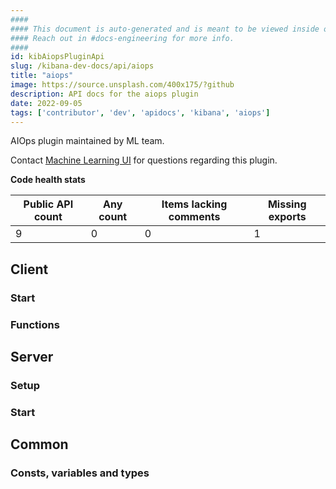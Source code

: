 ```yaml
---
####
#### This document is auto-generated and is meant to be viewed inside our experimental, new docs system.
#### Reach out in #docs-engineering for more info.
####
id: kibAiopsPluginApi
slug: /kibana-dev-docs/api/aiops
title: "aiops"
image: https://source.unsplash.com/400x175/?github
description: API docs for the aiops plugin
date: 2022-09-05
tags: ['contributor', 'dev', 'apidocs', 'kibana', 'aiops']
---
```


AIOps plugin maintained by ML team.

Contact [Machine Learning UI](https://github.com/orgs/elastic/teams/ml-ui) for questions regarding this plugin.

**Code health stats**

| Public API count  | Any count | Items lacking comments | Missing exports |
|-------------------|-----------|------------------------|-----------------|
| 9 | 0 | 0 | 1 |

## Client

### Start
<DocDefinitionList data={[aiopsObj.client.start]}/>

### Functions
<DocDefinitionList data={aiopsObj.client.functions}/>

## Server

### Setup
<DocDefinitionList data={[aiopsObj.server.setup]}/>

### Start
<DocDefinitionList data={[aiopsObj.server.start]}/>

## Common

### Consts, variables and types
<DocDefinitionList data={aiopsObj.common.misc}/>

